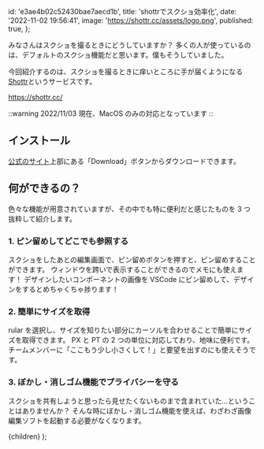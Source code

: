 
  id: 'e3ae4b02c52430bae7aecd1b',
  title: 'shottrでスクショ効率化',
  date: '2022-11-02 19:56:41',
  image: 'https://shottr.cc/assets/logo.png',
  published: true,
};

みなさんはスクショを撮るときにどうしていますか？
多くの人が使っているのは、デフォルトのスクショ機能だと思います。僕もそうしていました。

今回紹介するのは、スクショを撮るときに痒いところに手が届くようになる[Shottr](https://shottr.cc/)というサービスです。

https://shottr.cc/

::warning
2022/11/03 現在、MacOS のみの対応となっています
::

## インストール

[公式のサイト](https://shottr.cc/)上部にある「Download」ボタンからダウンロードできます。

## 何ができるの？

色々な機能が用意されていますが、その中でも特に便利だと感じたものを 3 つ抜粋して紹介します。

### 1. ピン留めしてどこでも参照する

スクショをしたあとの編集画面で、ピン留めボタンを押すと、ピン留めすることができます。
ウィンドウを跨いで表示することができるのでメモにも使えます！
デザインしたいコンポーネントの画像を VSCode にピン留めして、デザインをするとめちゃくちゃ捗ります！

### 2. 簡単にサイズを取得

rular を選択し、サイズを知りたい部分にカーソルを合わせることで簡単にサイズを取得できます。
PX と PT の 2 つの単位に対応しており、地味に便利です。
チームメンバーに「ここもう少し小さくして！」と要望を出すのにも使えそうです。

### 3. ぼかし・消しゴム機能でプライバシーを守る

スクショを共有しようと思ったら見せたくないものまで含まれていた…ということはありませんか？
そんな時にぼかし・消しゴム機能を使えば、わざわざ画像編集ソフトを起動する必要がなくなります。

  <ArticleLayout meta={meta}>{children}</ArticleLayout>
);
